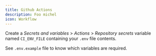 ```yaml
---
title: Github Actions
description: Foo michel
icon: Workflow
---
```


Create a _Secrets and variables_ > _Actions_ > _Repository secrets_ variable named `CI_ENV_FILE` containing your `.env` file contents.

See `.env.example` file to know which variables are required.
